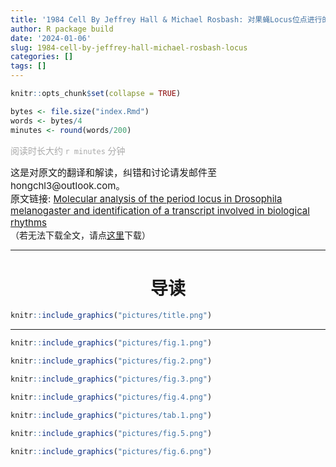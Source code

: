 ```yaml
---
title: '1984 Cell By Jeffrey Hall & Michael Rosbash: 对果蝇Locus位点进行的分子分析鉴定出与生物节律相关的转录产物'
author: R package build
date: '2024-01-06'
slug: 1984-cell-by-jeffrey-hall-michael-rosbash-locus
categories: []
tags: []
---
```



```r
knitr::opts_chunk$set(collapse = TRUE)
```

```r
bytes <- file.size("index.Rmd")
words <- bytes/4
minutes <- round(words/200)
```

<font color=DarkGray face='Microsoft YaHei'>阅读时长大约 `r minutes` 分钟</font>

<span style="font-size:15px;">这是对原文的翻译和解读，纠错和讨论请发邮件至 hongchl3@outlook.com。<br/>
原文链接: [Molecular analysis of the period locus in Drosophila melanogaster and identification of a transcript involved in biological rhythms](https://doi.org/10.1016/0092-8674(84)90265-4)</span></br>
（若无法下载全文，请点[这里](https://github.com/Hong-Chaoli/hongchaoli.cn/blob/main/pdf/1984%20Cell%20Jeffrey%20Hall%20Michael%20Rosbash%20molecular%20analysis%20of%20period%20locus.pdf)下载）

---

<center>
# 导读
</center>

```r
knitr::include_graphics("pictures/title.png")
```

---

```r
knitr::include_graphics("pictures/fig.1.png")
```


```r
knitr::include_graphics("pictures/fig.2.png")
```


```r
knitr::include_graphics("pictures/fig.3.png")
```


```r
knitr::include_graphics("pictures/fig.4.png")
```


```r
knitr::include_graphics("pictures/tab.1.png")
```


```r
knitr::include_graphics("pictures/fig.5.png")
```


```r
knitr::include_graphics("pictures/fig.6.png")
```
